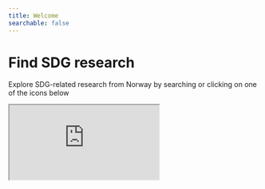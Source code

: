 ```yaml
---
title: Welcome
searchable: false
---
```



<div className="flex flex-col items-center justify-center mt-10 mb-8 gap-8"> 
  <BaerekraftsforskningEnLinjeHvitEn className="text-black dark:text-white center" />
  <h1 className="sr-only">Find SDG research</h1>
  <p className="text-left text-lg sm:text-xl md:text-xl lg:text-lg">Explore SDG-related research from Norway by searching or clicking on one of the icons below</p>
</div>

<div className="flex flex-col">
  <HomeSearchBox />

  <Goals />

  <div className='overflow-hidden relative w-full'>
    <iframe src="https://uib.cloud.panopto.eu/Panopto/Pages/Embed.aspx?id=39ee6c38-b374-4a14-83fa-b09600e94bc2&autoplay=false&offerviewer=false&showtitle=false&showbrand=false&captions=false&interactivity=none"
      className='mx-auto my-10 px-0 md:px-10 aspect-video'
      width={'100%'}
      allowFullScreen 
      aria-label="Panopto Embedded Video Player"
      title='Videoveiledning for hvordan bruker bærekraftsforskning.no'
    />
  </div>

  <Features>
    <Feature>
      <h2 className="text-xl font-bold">
        <a href='/om/om-tjenesten'>About this service</a>
      </h2>
      Find out more about this service and what it covers.
    </Feature>
    <Feature>
      <h2 className="text-xl font-bold">
        <a href='/om/om-baerekraftsmalene'>SDGs</a>
      </h2>
      Information about the Sustainable Development Goals and their targets, with tools and resources.
    </Feature>
    <Feature>
      <h2 className="text-xl font-bold">
        <a href='/statistikk/om-statistikk'>Statistics</a>
      </h2>
      See summary statistics for Norway’s SDG-related scientific production.
    </Feature>
    <Feature>
      <h2 className="text-xl font-bold">
        <a href='/hjelp/sokehjelp'>Help</a>
      </h2>
      Tips and guidance for using the service and finding literature.
    </Feature>
    <Feature>
      <h2 className="text-xl font-bold">
        <a href='/hjelp/ofte-stilte-sporsmal'>FAQ</a>
      </h2>
      Questions? Find answers to frequently asked questions about the service and finding publications.
    </Feature>
    <Feature>
      <h2 className="text-xl font-bold">
        <a href='/sokestreng/introduksjon'>Search strings</a>
      </h2>
      Documentation and search strings used to find SDG-related publications.
    </Feature>
  </Features>
</div>
